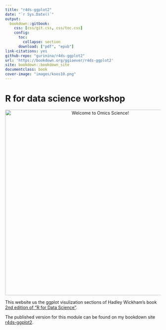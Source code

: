 ```yaml
---
title: "r4ds-ggplot2" 
date: "`r Sys.Date()`" 
output:
  bookdown::gitbook:
    css: [css/git.css, css/toc.css]
    config:
      toc:
        collapse: section
      download: ["pdf", "epub"]
link-citations: yes 
github-repo: "gurinina/r4ds-ggplot2" 
url: 'https://bookdown.org/ggiaever/r4ds-ggplot2'
site: bookdown::bookdown_site 
documentclass: book
cover-image: "images/koos10.png"
---
```


# R for data science workshop {-}

<p align="center">
  <img src="images/koosggplot.png" alt="Welcome to Omics Science!" width="600" />
</p>

This website us the ggplot visulization sections of Hadley Wickham's book [2nd edition of "R for Data Science"](https://r4ds.hadley.nz/).


The published version for this module can be found on my bookdown site [r4ds-ggplot2](https://bookdown.org/ggiaever/r4ds-ggplot2).
